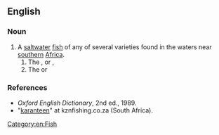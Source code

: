 ==English==

===Noun===
{{en-noun|karanteen}}

# A [[saltwater]] [[fish]] of any of several varieties found in the waters near [[southern]] [[Africa]].
## The {{vern|strepie|lang=en|nopedia=1}}, {{vern|bamboo fish|lang=en|nopedia=1}} or {{vern|striped karanteen|lang=en|nopedia=1}}, {{taxlink|Sarpa salpa|species|noshow=1}}
## The {{vern|white karanteen|lang=en|nopedia=1}} or {{vern|karanteen seabream|lang=en|nopedia=1}} {{taxlink|Crenidens crenidens|species|noshow=1}}

===References===
* ''Oxford English Dictionary'', 2nd ed., 1989.
* "[http://www.kznfishing.co.za/index.php?option=com_content&task=view&id=69&Itemid=40&PHPSESSID=8e038b282d44461da5a05343b7751a65 karanteen]" at kznfishing.co.za (South Africa).

[[Category:en:Fish]]